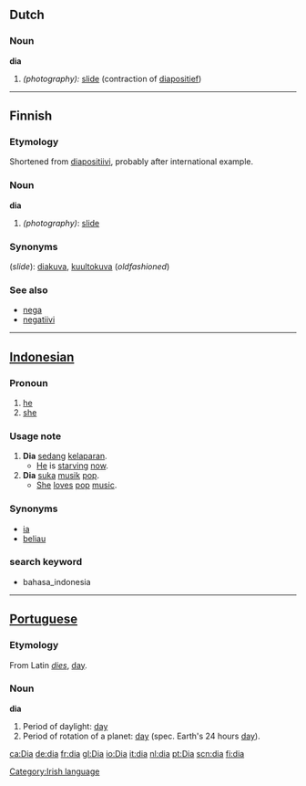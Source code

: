 ==Dutch==
===Noun===
'''dia'''
# ''(photography):'' [[slide]] (contraction of [[diapositief]]) {{m}}

----
==Finnish==

===Etymology===
Shortened from [[diapositiivi]], probably after international example.

===Noun===
'''dia'''

# ''(photography)'': [[slide]]

===Synonyms===
(''slide''): [[diakuva]], [[kuultokuva]] (''oldfashioned'')

===See also===
*[[nega]]
*[[negatiivi]]

----

==[[Indonesian]]==
===Pronoun===
# [[he]]
# [[she]]
===Usage note===
# '''Dia''' [[sedang]] [[lapar|kelaparan]].
#* [[he|He]] is [[starve|starving]] [[now]].
# '''Dia''' [[suka]] [[musik]] [[pop]].
#* [[she|She]] [[love]]s [[pop]] [[music]].
===Synonyms===
* [[ia]]
* [[beliau]]
===search keyword===
* bahasa_indonesia

----



==[[Portuguese]]==
===Etymology===
From Latin ''[[dies]]'', [[day]].
===Noun===
'''dia'''
#Period of daylight: [[day]]
#Period of rotation of a planet: [[day]] (spec. Earth's 24 hours [[day]]).

[[Category:Irish language]]

[[ca:Dia]]
[[de:dia]]
[[fr:dia]]
[[gl:Dia]]
[[io:Dia]]
[[it:dia]]
[[nl:dia]]
[[pt:Dia]]
[[scn:dia]]
[[fi:dia]]